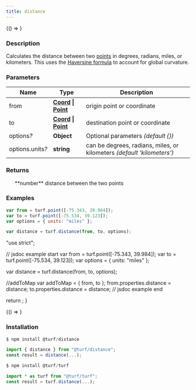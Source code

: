 ```yaml
---
title: distance
---
```



<!-- Expose turf as global var for experimenting in the browser console -->

<BrowserOnly>{() => <WindowTurfGlobal turf={turf} />}</BrowserOnly>

### Description

Calculates the distance between two [points](https://tools.ietf.org/html/rfc7946#section-3.1.2) in degrees, radians, miles, or kilometers.
This uses the [Haversine formula](http://en.wikipedia.org/wiki/Haversine_formula) to account for global curvature.

### Parameters

| Name                  | Type                                                                                                                         | Description                                                            |
| --------------------- | ---------------------------------------------------------------------------------------------------------------------------- | ---------------------------------------------------------------------- |
| from                  | **[Coord](https://tools.ietf.org/html/rfc7946#section-3.1.1) \| [Point](https://tools.ietf.org/html/rfc7946#section-3.1.2)** | origin point or coordinate                                             |
| to                    | **[Coord](https://tools.ietf.org/html/rfc7946#section-3.1.1) \| [Point](https://tools.ietf.org/html/rfc7946#section-3.1.2)** | destination point or coordinate                                        |
| options<i>?</i>       | **Object**                                                                                                                   | Optional parameters _(default \{\})_                                   |
| options.units<i>?</i> | **string**                                                                                                                   | can be degrees, radians, miles, or kilometers _(default 'kilometers')_ |

### Returns

<ul>
  **number** distance between the two points

</ul>

### Examples

```javascript
var from = turf.point([-75.343, 39.984]);
var to = turf.point([-75.534, 39.123]);
var options = { units: "miles" };

var distance = turf.distance(from, to, options);
```

  "use strict";

  // jsdoc example start
  var from = turf.point([-75.343, 39.984]);
  var to = turf.point([-75.534, 39.123]);
  var options = { units: "miles" };

  var distance = turf.distance(from, to, options);

  //addToMap
  var addToMap = { from, to };
  from.properties.distance = distance;
  to.properties.distance = distance;
  // jsdoc example end

  return <ExampleMap addToMap={addToMap} />;
}

<!-- prettier-ignore -->
<BrowserOnly>{() => <Map0 />}</BrowserOnly>

### Installation

```javascript
$ npm install @turf/distance

import { distance } from "@turf/distance";
const result = distance(...);
```

```javascript
$ npm install @turf/turf

import * as turf from "@turf/turf";
const result = turf.distance(...);
```
